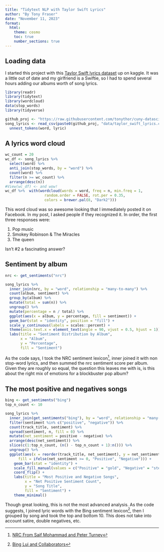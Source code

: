 ```yaml
---
title: "Tidytext NLP with Taylor Swift Lyrics"
author: "By Tony Fraser"
date: "November 11, 2023"
format:
  html:
    theme: cosmo
    toc: true
    number_sections: true
---
```


## Loading data
I started this project with this [Taylor Swift lyrics dataset](https://www.kaggle.com/datasets/PromptCloudHQ/taylor-swift-song-lyrics-from-all-the-albums/) up on kaggle. It was a little out of date and my girlfriend is a Swiftie, so I had to spend several hours adding our albums worth of song lyrics. 

```r
library(readr)
library(tidytext)
library(wordcloud)
data(stop_words)
library(tidyverse)

github_proj <- "https://raw.githubusercontent.com/tonythor/cuny-datascience/develop/" 
song_lyrics <- read_csv(paste0(github_proj, "data/taylor_swift_lyrics.csv"))  %>%
  unnest_tokens(word, lyric)
```


## A lyrics word cloud
```r
wc_count = 20
wc_df <- song_lyrics %>% 
  select(word) %>%
  anti_join(stop_words, by = "word") %>%
  count(word) %>%
  filter(n >= wc_count) %>%
  arrange(desc(n))
#View(wc_df) <- and wow!
wc_df %>%  with(wordcloud(words = word, freq = n, min.freq = 1, 
                  random.order = FALSE, rot.per = 0.35, 
                  colors = brewer.pal(8, "Dark2")))
```
This word cloud was so awesome looking that I immediately posted it on Facebook. In my post, I asked people if they recognized it.  In order, the first three responses were: 

1. Pop music
2. Smokey Robinson & The Miracles
3. The queen

Isn't #2 a fascinating answer?

## Sentiment by album
```r
nrc <- get_sentiments("nrc")

song_lyrics %>%
  inner_join(nrc, by = "word", relationship = "many-to-many") %>%
  count(album, sentiment) %>%
  group_by(album) %>%
  mutate(total = sum(n)) %>%
  ungroup() %>%
  mutate(percentage = n / total) %>%
  ggplot(aes(x = album, y = percentage, fill = sentiment)) +
  geom_bar(stat = "identity", position = "fill") +
  scale_y_continuous(labels = scales::percent) +
  theme(axis.text.x = element_text(angle = 90, vjust = 0.5, hjust = 1)) +
  labs(title = "Sentiment Distribution by Album",
       x = "Album",
       y = "Percentage",
       fill = "Sentiment")
```
As the code says, I took the NRC sentiment lexicon[^1], inner joined it with non stop-word lyrics, and then summed the nrc sentiment score per album. Given they are roughly so equal, the question this leaves me with is, is this about the right mix of emotions for a blockbuster pop album? 

## The most positive and negatives songs
```r
bing <- get_sentiments("bing")
top_n_count <- 10

song_lyrics %>%
  inner_join(get_sentiments("bing"), by = "word", relationship = "many-to-many") %>%
  filter(sentiment %in% c("positive", "negative")) %>%
  count(track_title, sentiment) %>%
  spread(sentiment, n, fill = 0) %>%
  mutate(net_sentiment = positive - negative) %>%
  arrange(desc(net_sentiment)) %>%
  slice(c(1:top_n_count, (n() - top_n_count + 1):n())) %>%
  ungroup() %>%
  ggplot(aes(x = reorder(track_title, net_sentiment), y = net_sentiment, 
      fill = ifelse(net_sentiment >= 0, "Positive", "Negative"))) +
    geom_bar(stat = "identity") +
    scale_fill_manual(values = c("Positive" = "gold", "Negative" = "steelblue")) +
    coord_flip() +
    labs(title = "Most Positive and Negative Songs",
         x = "Net Positive Sentiment Count",
         y = "Song Title",
         fill = "Sentiment") +
    theme_minimal()

```

Though great looking, this is not the most advanced analysis. As the code suggests, I joined lyric words with the Bing sentiment lexicon[^2], then I grouped by song and took the top and bottom 10. This does not take into account satire, double negatives, etc. 

[^1]: [NRC From Saif Mohammad and Peter Turney](https://saifmohammad.com/WebPages/NRC-Emotion-Lexicon.htm)
[^2]: [Bing Lui and Collaborators](https://juliasilge.github.io/tidytext/reference/sentiments.html)
